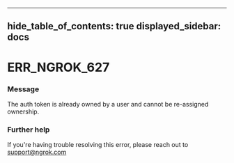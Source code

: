 

---
hide_table_of_contents: true
displayed_sidebar: docs
---


# ERR_NGROK_627

### Message
The auth token is already owned by a user and cannot be re-assigned ownership.

<ErrorDetails error="err_ngrok_627" />



### Further help
If you're having trouble resolving this error, please reach out to [support@ngrok.com](mailto:support@ngrok.com?subject=Help%20with%20ERR_NGROK_627)

